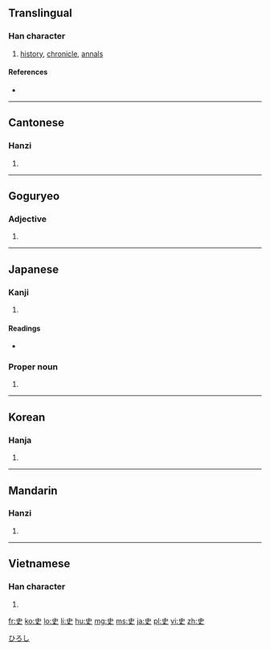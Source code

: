 {{also|吏|更}}
==Translingual==

===Han character===
{{Han char|rn=30|rad=口|as=02|sn=5|four=5000<sub>6</sub>|canj=中大 (LK)}}

# [[history]], [[chronicle]], [[annals]]

====References====
* {{Han ref|kx=0173.030|dkj=03249|dj=0384.040|hdz=10571.020|uh=53F2|ud=21490|bh=A576|bd=42358}}

----

==Cantonese==

===Hanzi===
{{yue-hanzi|jyut=|y=[[si2]]}}

# {{defn|lang=yue|sort=口02}}

----
==Goguryeo==
===Adjective===
{{head|zkg|adjective|tr=shi}}

# {{n-g|Adjective suffix.}}

----

==Japanese==

===Kanji===
{{ja-kanji|grade=4|rs=口02}}

# {{defn|lang=ja|sort=口02}}

====Readings====
* {{ja-readings|on=[[し]] (shi), [[じ]] (ji)|kun=[[ふびと]] (fubito), [[ふみ]] (fumi), [[さかん]] (sakan)}}

===Proper noun===
{{ja-pos|k|proper|hira=ひろし|rom=Hiroshi}}

# {{given name|male|lang=ja}}

[[Category:Japanese male given names|ひろし]]

----

==Korean==

===Hanja===
{{ko-hanja|hangeul=사|rv=sa|mr=sa}}

# {{defn|lang=ko|sort=口02}}

----

==Mandarin==

===Hanzi===
{{cmn-hanzi|pin=[[shǐ]] ([[shi3]])|wg=shih<sup>3</sup>}}

# {{defn|lang=cmn|sort=口02}}

----

==Vietnamese==

===Han character===
{{vi-hantu|[[sử]]|rs=口02}}

# {{defn|lang=vi|sort=口02}}

[[fr:史]]
[[ko:史]]
[[lo:史]]
[[li:史]]
[[hu:史]]
[[mg:史]]
[[ms:史]]
[[ja:史]]
[[pl:史]]
[[vi:史]]
[[zh:史]]